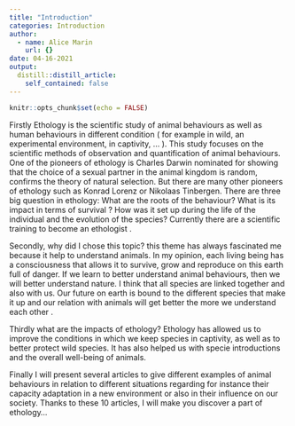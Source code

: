 ```yaml
---
title: "Introduction"
categories: Introduction
author:
  - name: Alice Marin
    url: {}
date: 04-16-2021
output:
  distill::distill_article:
    self_contained: false
---
```


```r
knitr::opts_chunk$set(echo = FALSE)
```

Firstly Ethology is the scientific study of animal behaviours as well as human behaviours in different condition ( for example in wild, an experimental environment, in captivity, … ). This study focuses on the scientific methods of observation and quantification of animal behaviours. One of the pioneers of ethology is Charles Darwin nominated for showing that the choice of a sexual partner in the animal kingdom is random, confirms the theory of natural selection. But there are many other pioneers of ethology such as Konrad Lorenz or Nikolaas Tinbergen. There are three big question in ethology: What are the roots of the behaviour? What is its impact in terms of survival ? How was it set up during the life of the individual and the evolution of the species? Currently there are a scientific training to become an ethologist .


Secondly, why did I chose this topic? this theme has always fascinated me because it help to understand animals. In my opinion, each living being has a consciousness that allows it to survive, grow and reproduce on this earth full of danger. If we learn to better understand animal behaviours, then we will better understand nature. I think that all species are linked together and also with us. Our future on earth is bound to the different species that make it up and our relation with animals will get better the more we understand each other . 


Thirdly what are the impacts of ethology? Ethology has allowed us to improve the conditions in which we keep species in captivity, as well as to better protect wild species. It has also helped us with specie introductions and the overall well-being of animals. 


Finally I will present several articles to give different examples of animal behaviours in relation to different situations regarding for instance their capacity adaptation in a new environment or also in their influence on our society. Thanks to these 10 articles, I will make you discover a part of ethology...


